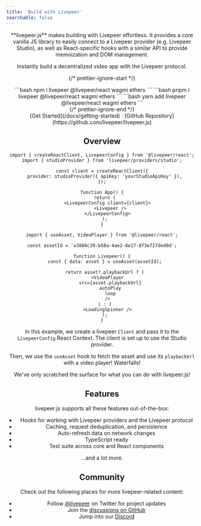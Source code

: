 ```yaml
---
title: 'Build with Livepeer'
searchable: false
---
```



<Header />

<div className="text-center">
  **livepeer.js** makes building with Livepeer effortless. It provides a core vanilla JS library to easily connect to a
  Livepeer provider (e.g. Livepeer Studio), as well as React-specific hooks with a similar API to provide memoization and DOM
  management.

Instantly build a decentralized video app with the Livepeer protocol.

</div>

{/* prettier-ignore-start */}
<div className="max-w-md mx-auto mt-5 mb-8 text-center install">
  <Tabs items={['npm', 'pnpm', 'yarn']}>
    <Tab>
```bash
npm i livepeer @livepeer/react wagmi ethers
```
    </Tab>
    <Tab>
```bash
pnpm i livepeer @livepeer/react wagmi ethers
```
    </Tab>
    <Tab>
```bash
yarn add livepeer @livepeer/react wagmi ethers
```
</Tab>
  </Tabs>
</div>
{/* prettier-ignore-end */}

<Bleed >
  <div className="mx-4">
    <DemoVideo />
  </div>
</Bleed>

<div className="mt-6 mb-20 text-center">
  [Get Started](/docs/getting-started) · [GitHub
  Repository](https://github.com/livepeer/livepeer.js)
</div>

## Overview

```tsx
import { createReactClient, LivepeerConfig } from '@livepeer/react';
import { studioProvider } from 'livepeer/providers/studio';

const client = createReactClient({
  provider: studioProvider({ apiKey: 'yourStudioApiKey' }),
});

function App() {
  return (
    <LivepeerConfig client={client}>
      <Livepeer />
    </LivepeerConfig>
  );
}
```

```tsx
import { useAsset, VideoPlayer } from '@livepeer/react';

const assetId = 'a3880c39-b58a-4ae2-8e17-8f3e727ded0d';

function Livepeer() {
  const { data: asset } = useAsset(assetId);

  return asset?.playbackUrl ? (
    <VideoPlayer
      src={asset.playbackUrl}
      autoPlay
      loop
    />
  ) : (
    <LoadingSpinner />
  );
}
```

In this example, we create a livepeer `Client` and pass it to the `LivepeerConfig` React Context. The client is set up to use the Studio provider.

Then, we use the `useAsset` hook to fetch the asset and use its `playbackUrl` with a video player! Waterfalls!

We've only scratched the surface for what you can do with livepeer.js!

## Features

livepeer.js supports all these features out-of-the-box:

- Hooks for working with Livepeer providers and the Livepeer protocol
- Caching, request deduplication, and persistence
- Auto-refresh data on network changes
- TypeScript ready
- Test suite across core and React components

...and a lot more.

## Community

Check out the following places for more livepeer-related content:

- Follow [@livepeer](https://twitter.com/livepeer) on Twitter for project updates
- Join the [discussions on GitHub](https://github.com/livepeer/livepeer.js/discussions)
- Jump into our [Discord](https://discord.gg/livepeer)
